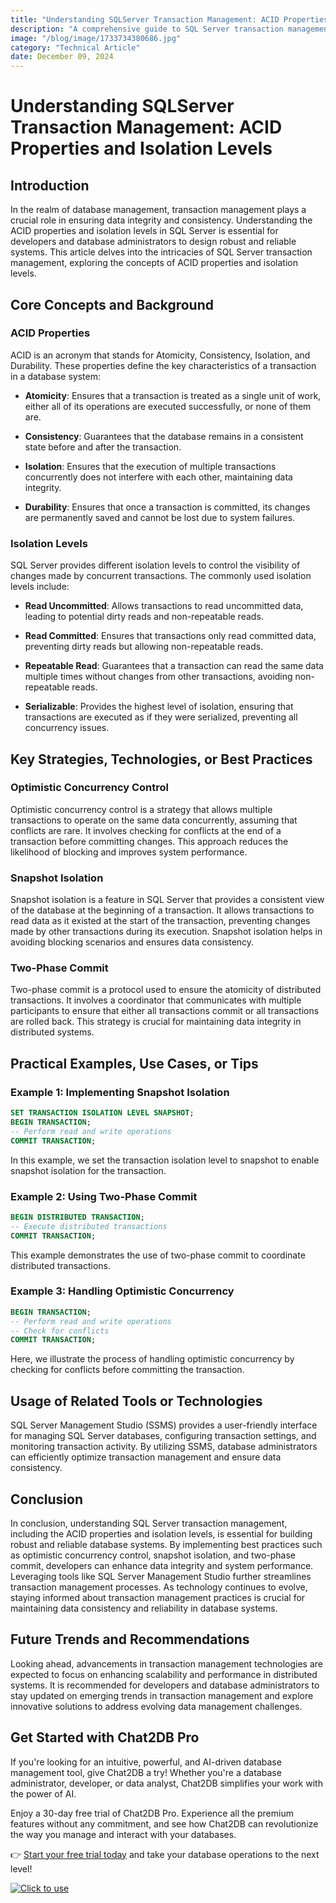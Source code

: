 ```yaml
---
title: "Understanding SQLServer Transaction Management: ACID Properties and Isolation Levels"
description: "A comprehensive guide to SQL Server transaction management, covering ACID properties, isolation levels, and best practices."
image: "/blog/image/1733734380686.jpg"
category: "Technical Article"
date: December 09, 2024
---
```


# Understanding SQLServer Transaction Management: ACID Properties and Isolation Levels

## Introduction

In the realm of database management, transaction management plays a crucial role in ensuring data integrity and consistency. Understanding the ACID properties and isolation levels in SQL Server is essential for developers and database administrators to design robust and reliable systems. This article delves into the intricacies of SQL Server transaction management, exploring the concepts of ACID properties and isolation levels.

## Core Concepts and Background

### ACID Properties

ACID is an acronym that stands for Atomicity, Consistency, Isolation, and Durability. These properties define the key characteristics of a transaction in a database system:

- **Atomicity**: Ensures that a transaction is treated as a single unit of work, either all of its operations are executed successfully, or none of them are.

- **Consistency**: Guarantees that the database remains in a consistent state before and after the transaction.

- **Isolation**: Ensures that the execution of multiple transactions concurrently does not interfere with each other, maintaining data integrity.

- **Durability**: Ensures that once a transaction is committed, its changes are permanently saved and cannot be lost due to system failures.

### Isolation Levels

SQL Server provides different isolation levels to control the visibility of changes made by concurrent transactions. The commonly used isolation levels include:

- **Read Uncommitted**: Allows transactions to read uncommitted data, leading to potential dirty reads and non-repeatable reads.

- **Read Committed**: Ensures that transactions only read committed data, preventing dirty reads but allowing non-repeatable reads.

- **Repeatable Read**: Guarantees that a transaction can read the same data multiple times without changes from other transactions, avoiding non-repeatable reads.

- **Serializable**: Provides the highest level of isolation, ensuring that transactions are executed as if they were serialized, preventing all concurrency issues.

## Key Strategies, Technologies, or Best Practices

### Optimistic Concurrency Control

Optimistic concurrency control is a strategy that allows multiple transactions to operate on the same data concurrently, assuming that conflicts are rare. It involves checking for conflicts at the end of a transaction before committing changes. This approach reduces the likelihood of blocking and improves system performance.

### Snapshot Isolation

Snapshot isolation is a feature in SQL Server that provides a consistent view of the database at the beginning of a transaction. It allows transactions to read data as it existed at the start of the transaction, preventing changes made by other transactions during its execution. Snapshot isolation helps in avoiding blocking scenarios and ensures data consistency.

### Two-Phase Commit

Two-phase commit is a protocol used to ensure the atomicity of distributed transactions. It involves a coordinator that communicates with multiple participants to ensure that either all transactions commit or all transactions are rolled back. This strategy is crucial for maintaining data integrity in distributed systems.

## Practical Examples, Use Cases, or Tips

### Example 1: Implementing Snapshot Isolation

```sql
SET TRANSACTION ISOLATION LEVEL SNAPSHOT;
BEGIN TRANSACTION;
-- Perform read and write operations
COMMIT TRANSACTION;
```

In this example, we set the transaction isolation level to snapshot to enable snapshot isolation for the transaction.

### Example 2: Using Two-Phase Commit

```sql
BEGIN DISTRIBUTED TRANSACTION;
-- Execute distributed transactions
COMMIT TRANSACTION;
```

This example demonstrates the use of two-phase commit to coordinate distributed transactions.

### Example 3: Handling Optimistic Concurrency

```sql
BEGIN TRANSACTION;
-- Perform read and write operations
-- Check for conflicts
COMMIT TRANSACTION;
```

Here, we illustrate the process of handling optimistic concurrency by checking for conflicts before committing the transaction.

## Usage of Related Tools or Technologies

SQL Server Management Studio (SSMS) provides a user-friendly interface for managing SQL Server databases, configuring transaction settings, and monitoring transaction activity. By utilizing SSMS, database administrators can efficiently optimize transaction management and ensure data consistency.

## Conclusion

In conclusion, understanding SQL Server transaction management, including the ACID properties and isolation levels, is essential for building robust and reliable database systems. By implementing best practices such as optimistic concurrency control, snapshot isolation, and two-phase commit, developers can enhance data integrity and system performance. Leveraging tools like SQL Server Management Studio further streamlines transaction management processes. As technology continues to evolve, staying informed about transaction management practices is crucial for maintaining data consistency and reliability in database systems.

## Future Trends and Recommendations

Looking ahead, advancements in transaction management technologies are expected to focus on enhancing scalability and performance in distributed systems. It is recommended for developers and database administrators to stay updated on emerging trends in transaction management and explore innovative solutions to address evolving data management challenges.

## Get Started with Chat2DB Pro

If you're looking for an intuitive, powerful, and AI-driven database management tool, give Chat2DB a try! Whether you're a database administrator, developer, or data analyst, Chat2DB simplifies your work with the power of AI.

Enjoy a 30-day free trial of Chat2DB Pro. Experience all the premium features without any commitment, and see how Chat2DB can revolutionize the way you manage and interact with your databases.

👉 [Start your free trial today](https://chat2db.ai/pricing) and take your database operations to the next level!


[![Click to use](/image/blog/bg/chat2db.jpg)](https://chat2db.ai/)
